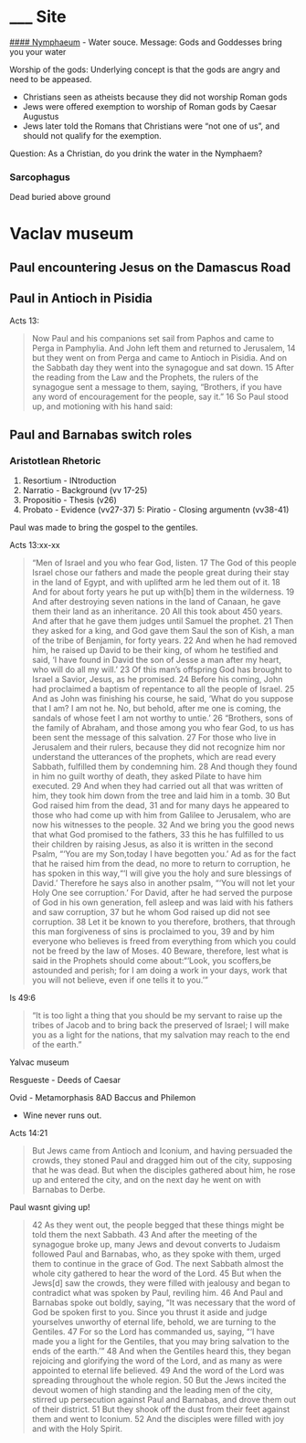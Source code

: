 # ___ Site

[#### Nymphaeum](https://en.wikipedia.org/wiki/Nymphaeum) - Water souce. Message: Gods and Goddesses bring you your water

Worship of the gods: Underlying concept is that the gods are angry and need to be appeased.

- Christians seen as atheists because they did not worship Roman gods
- Jews were offered exemption to worship of Roman gods by Caesar Augustus
- Jews later told the Romans that Christians were "not one of us", and should not qualify for the exemption.

Question: As a Christian, do you drink the water in the Nymphaem?

### Sarcophagus

Dead buried above ground

# Vaclav museum

## Paul encountering Jesus on the Damascus Road

## Paul in Antioch in Pisidia

Acts 13:

> Now Paul and his companions set sail from Paphos and came to Perga in Pamphylia. And John left them and returned to Jerusalem, 14 but they went on from Perga and came to Antioch in Pisidia. And on the Sabbath day they went into the synagogue and sat down. 15 After the reading from the Law and the Prophets, the rulers of the synagogue sent a message to them, saying, “Brothers, if you have any word of encouragement for the people, say it.” 16 So Paul stood up, and motioning with his hand said:

## Paul and Barnabas switch roles

### Aristotlean Rhetoric

1) Resortium - INtroduction
2) Narratio - Background (vv 17-25)
3) Propositio - Thesis (v26)
4) Probato - Evidence (vv27-37)
5: Piratio - Closing argumentn (vv38-41)

Paul was made to bring the gospel to the gentiles.

Acts 13:xx-xx

>“Men of Israel and you who fear God, listen. 17 The God of this people Israel chose our fathers and made the people great during their stay in the land of Egypt, and with uplifted arm he led them out of it. 18 And for about forty years he put up with[b] them in the wilderness. 19 And after destroying seven nations in the land of Canaan, he gave them their land as an inheritance. 20 All this took about 450 years. And after that he gave them judges until Samuel the prophet. 21 Then they asked for a king, and God gave them Saul the son of Kish, a man of the tribe of Benjamin, for forty years. 22 And when he had removed him, he raised up David to be their king, of whom he testified and said, ‘I have found in David the son of Jesse a man after my heart, who will do all my will.’ 23 Of this man's offspring God has brought to Israel a Savior, Jesus, as he promised. 24 Before his coming, John had proclaimed a baptism of repentance to all the people of Israel. 25 And as John was finishing his course, he said, ‘What do you suppose that I am? I am not he. No, but behold, after me one is coming, the sandals of whose feet I am not worthy to untie.’
26 “Brothers, sons of the family of Abraham, and those among you who fear God, to us has been sent the message of this salvation. 27 For those who live in Jerusalem and their rulers, because they did not recognize him nor understand the utterances of the prophets, which are read every Sabbath, fulfilled them by condemning him. 28 And though they found in him no guilt worthy of death, they asked Pilate to have him executed. 29 And when they had carried out all that was written of him, they took him down from the tree and laid him in a tomb. 30 But God raised him from the dead, 31 and for many days he appeared to those who had come up with him from Galilee to Jerusalem, who are now his witnesses to the people. 32 And we bring you the good news that what God promised to the fathers, 33 this he has fulfilled to us their children by raising Jesus, as also it is written in the second Psalm,
“‘You are my Son,today I have begotten you.’
Ad as for the fact that he raised him from the dead, no more to return to corruption, he has spoken in this way,“‘I will give you the holy and sure blessings of David.’
Therefore he says also in another psalm, “‘You will not let your Holy One see corruption.’
For David, after he had served the purpose of God in his own generation, fell asleep and was laid with his fathers and saw corruption, 37 but he whom God raised up did not see corruption. 38 Let it be known to you therefore, brothers, that through this man forgiveness of sins is proclaimed to you, 39 and by him everyone who believes is freed from everything from which you could not be freed by the law of Moses. 40 Beware, therefore, lest what is said in the Prophets should come about:“‘Look, you scoffers,be astounded and perish;
for I am doing a work in your days, work that you will not believe, even if one tells it to you.’”
    
Is 49:6

>“It is too light a thing that you should be my servant
    to raise up the tribes of Jacob
    and to bring back the preserved of Israel;
I will make you as a light for the nations,
    that my salvation may reach to the end of the earth.”

Yalvac museum

Resgueste - Deeds of Caesar



Ovid - Metamorphasis 8AD Baccus and Philemon

- Wine never runs out.


Acts 14:21

> But Jews came from Antioch and Iconium, and having persuaded the crowds, they stoned Paul and dragged him out of the city, supposing that he was dead. But when the disciples gathered about him, he rose up and entered the city, and on the next day he went on with Barnabas to Derbe.

Paul wasnt giving up!

>42 As they went out, the people begged that these things might be told them the next Sabbath. 43 And after the meeting of the synagogue broke up, many Jews and devout converts to Judaism followed Paul and Barnabas, who, as they spoke with them, urged them to continue in the grace of God. The next Sabbath almost the whole city gathered to hear the word of the Lord. 45 But when the Jews[d] saw the crowds, they were filled with jealousy and began to contradict what was spoken by Paul, reviling him. 46 And Paul and Barnabas spoke out boldly, saying, “It was necessary that the word of God be spoken first to you. Since you thrust it aside and judge yourselves unworthy of eternal life, behold, we are turning to the Gentiles. 47 For so the Lord has commanded us, saying,
“‘I have made you a light for the Gentiles,
    that you may bring salvation to the ends of the earth.’”
48 And when the Gentiles heard this, they began rejoicing and glorifying the word of the Lord, and as many as were appointed to eternal life believed. 49 And the word of the Lord was spreading throughout the whole region. 50 But the Jews incited the devout women of high standing and the leading men of the city, stirred up persecution against Paul and Barnabas, and drove them out of their district. 51 But they shook off the dust from their feet against them and went to Iconium. 52 And the disciples were filled with joy and with the Holy Spirit.
